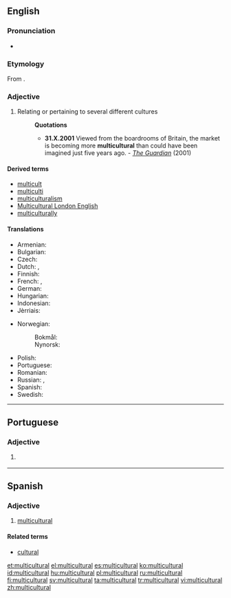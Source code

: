 ==English==

===Pronunciation===
* {{IPA|/ˌmʌltiˈkʌltʃəɹəl/|lang=en}}

===Etymology===
From {{prefix|multi|cultural|lang=en}}.

===Adjective===
{{en-adj}}

# Relating or pertaining to several different cultures
#: '''Quotations'''
#:* '''31.X.2001''' Viewed from the boardrooms of Britain, the market is becoming more '''multicultural''' than could have been imagined just five years ago. - ''[http://www.guardian.co.uk/racism/Story/0,2763,583454,00.html The Guardian]'' (2001)

====Derived terms====
* [[multicult]]
* [[multiculti]]
* [[multiculturalism]]
* [[Multicultural London English]]
* [[multiculturally]]

====Translations====
{{trans-top|relating to several different cultures}}
* Armenian: {{t|hy|բազմամշակութային|tr=bazmamšakutʿayin|sc=Armn}}
* Bulgarian: {{t|bg|междукултурен|m}}
* Czech: {{t|cs|multikulturní}}
* Dutch: {{t|nl|multicultureel}}, {{t|nl|multiculturele}}
* Finnish: {{t|fi|monikulttuurinen}}
* French: {{t+|fr|multiculturel|m}}, {{t+|fr|multiculturelle|f}}
* German: {{t+|de|multikulturell}}
* Hungarian: {{t+|hu|multikulturális}}
* Indonesian: {{t|id|multikultural}}
* Jèrriais: {{t|roa-jer|multitchultuthel}}
{{trans-mid}}
* Norwegian:
*: Bokmål: {{t|no|flerkulturell}}
*: Nynorsk: {{t|nn|fleirkulturell}}
* Polish: {{t+|pl|wielokulturowy|m}}
* Portuguese: {{t|pt|multicultural}}
* Romanian: {{t|ro|multicultural}}
* Russian: {{t|ru|мультикультурный|tr=mulʹtikulʹtúrnyj|sc=Cyrl}}, {{t|ru|относящийся к разным культурам|tr=otnosjáščijsja k ráznym kulʹtúram|sc=Cyrl}}
* Spanish: {{t+|es|multicultural}}
* Swedish: {{t|sv|mångkulturell}}
{{trans-bottom}}

----

==Portuguese==

===Adjective===
{{pt-adj|multicultura|l}}

# {{l|en|multicultural}} {{gloss|encompassing several cultures}}

----

==Spanish==

===Adjective===
{{es-adj|pl=multiculturales}}

# [[#English|multicultural]]

====Related terms====
* [[cultural]]

[[et:multicultural]]
[[el:multicultural]]
[[es:multicultural]]
[[ko:multicultural]]
[[id:multicultural]]
[[hu:multicultural]]
[[pl:multicultural]]
[[ru:multicultural]]
[[fi:multicultural]]
[[sv:multicultural]]
[[ta:multicultural]]
[[tr:multicultural]]
[[vi:multicultural]]
[[zh:multicultural]]